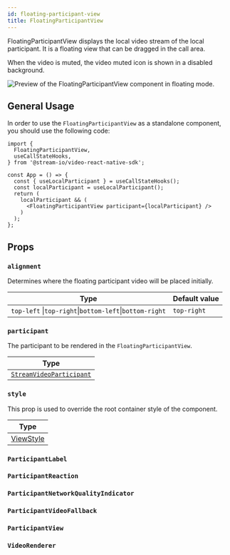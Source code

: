 ```yaml
---
id: floating-participant-view
title: FloatingParticipantView
---
```



FloatingParticipantView displays the local video stream of the local participant. It is a floating view that can be dragged in the call area.

When the video is muted, the video muted icon is shown in a disabled background.

![Preview of the FloatingParticipantView component in floating mode.](../../assets/04-ui-components/floating-participant-view.jpg)

## General Usage

In order to use the `FloatingParticipantView` as a standalone component, you should use the following code:

```tsx {4}
import {
  FloatingParticipantView,
  useCallStateHooks,
} from '@stream-io/video-react-native-sdk';

const App = () => {
  const { useLocalParticipant } = useCallStateHooks();
  const localParticipant = useLocalParticipant();
  return (
    localParticipant && (
      <FloatingParticipantView participant={localParticipant} />
    )
  );
};
```

## Props

### `alignment`

Determines where the floating participant video will be placed initially.

| Type                                                    | Default value |
| ------------------------------------------------------- | ------------- |
| `top-left` \|`top-right`\|`bottom-left`\|`bottom-right` | `top-right`   |

### `participant`

The participant to be rendered in the `FloatingParticipantView`.

| Type                                                                                                            |
| --------------------------------------------------------------------------------------------------------------- |
| [`StreamVideoParticipant`](https://github.com/GetStream/stream-video-js/blob/main/packages/client/src/types.ts) |

### `style`

This prop is used to override the root container style of the component.

| Type                                                       |
| ---------------------------------------------------------- |
| [ViewStyle](https://reactnative.dev/docs/view-style-props) |

### `ParticipantLabel`

<ParticipantLabel />

### `ParticipantReaction`

<ParticipantReaction />

### `ParticipantNetworkQualityIndicator`

<ParticipantNetworkQualityIndicator />

### `ParticipantVideoFallback`

<ParticipantVideoFallback />

### `ParticipantView`

<ParticipantView />

### `VideoRenderer`

<VideoRenderer />
